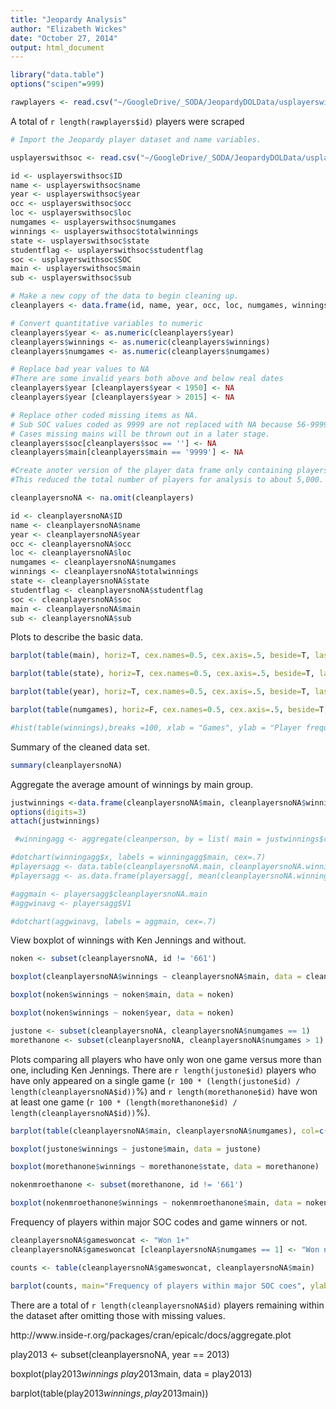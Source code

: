 ```yaml
---
title: "Jeopardy Analysis"
author: "Elizabeth Wickes"
date: "October 27, 2014"
output: html_document
---
```


```r
library("data.table")
options("scipen"=999)
```


```r

rawplayers <- read.csv("~/GoogleDrive/_SODA/JeopardyDOLData/usplayerswithsoc.csv")

```

A total of `r length(rawplayers$id)` players were scraped 



```r

# Import the Jeopardy player dataset and name variables.

usplayerswithsoc <- read.csv("~/GoogleDrive/_SODA/JeopardyDOLData/usplayerswithsocNODUPE.csv")

id <- usplayerswithsoc$ID
name <- usplayerswithsoc$name
year <- usplayerswithsoc$year
occ <- usplayerswithsoc$occ
loc <- usplayerswithsoc$loc
numgames <- usplayerswithsoc$numgames
winnings <- usplayerswithsoc$totalwinnings
state <- usplayerswithsoc$state
studentflag <- usplayerswithsoc$studentflag
soc <- usplayerswithsoc$SOC
main <- usplayerswithsoc$main
sub <- usplayerswithsoc$sub
```



```r

# Make a new copy of the data to begin cleaning up.
cleanplayers <- data.frame(id, name, year, occ, loc, numgames, winnings, state, soc, main, sub)

```



```r

# Convert quantitative variables to numeric
cleanplayers$year <- as.numeric(cleanplayers$year)
cleanplayers$winnings <- as.numeric(cleanplayers$winnings)
cleanplayers$numgames <- as.numeric(cleanplayers$numgames)

```



```r

# Replace bad year values to NA
#There are some invalid years both above and below real dates
cleanplayers$year [cleanplayers$year < 1950] <- NA
cleanplayers$year [cleanplayers$year > 2015] <- NA

```



```r

# Replace other coded missing items as NA.
# Sub SOC values coded as 9999 are not replaced with NA because 56-9999 would be valid.
# Cases missing mains will be thrown out in a later stage.
cleanplayers$soc[cleanplayers$soc == ''] <- NA
cleanplayers$main[cleanplayers$main == '9999'] <- NA
```



```r
#Create anoter version of the player data frame only containing players without NA values, and reassign variables.
#This reduced the total number of players for analysis to about 5,000.

cleanplayersnoNA <- na.omit(cleanplayers)

id <- cleanplayersnoNA$ID
name <- cleanplayersnoNA$name
year <- cleanplayersnoNA$year
occ <- cleanplayersnoNA$occ
loc <- cleanplayersnoNA$loc
numgames <- cleanplayersnoNA$numgames
winnings <- cleanplayersnoNA$totalwinnings
state <- cleanplayersnoNA$state
studentflag <- cleanplayersnoNA$studentflag
soc <- cleanplayersnoNA$soc
main <- cleanplayersnoNA$main
sub <- cleanplayersnoNA$sub
```

Plots to describe the basic data.

```r
barplot(table(main), horiz=T, cex.names=0.5, cex.axis=.5, beside=T, las=1, main="Frequencies of players in major SOC codes", xlab = "Frequency", ylab = "Major code")

barplot(table(state), horiz=T, cex.names=0.5, cex.axis=.5, beside=T, las=1, main="Frequencies of players and reported home state", xlab = "Frequency")

barplot(table(year), horiz=T, cex.names=0.5, cex.axis=.5, beside=T, las=1, main="Number of games represented within each year", xlab = "Games", ylab = "Year")

barplot(table(numgames), horiz=F, cex.names=0.5, cex.axis=.5, beside=T, las=1, main="Number of games won per player", xlab = "Games", ylab = "Player frequency")

#hist(table(winnings),breaks =100, xlab = "Games", ylab = "Player frequency")
```

Summary of the cleaned data set.

```r
summary(cleanplayersnoNA)
```

Aggregate the average amount of winnings by main group.

```r

justwinnings <-data.frame(cleanplayersnoNA$main, cleanplayersnoNA$winnings)
options(digits=3)
attach(justwinnings)

```

```r
 #winningagg <- aggregate(cleanperson, by = list( main = justwinnings$cleanplayersnoNA.main), mean)

#dotchart(winningagg$x, labels = winningagg$main, cex=.7)
#playersagg <- data.table(cleanplayersnoNA.main, cleanplayersnoNA.winnings)
#playersagg <- as.data.frame(playersagg[, mean(cleanplayersnoNA.winnings, na.rm = TRUE),by = cleanplayersnoNA.main])

#aggmain <- playersagg$cleanplayersnoNA.main
#aggwinavg <- playersagg$V1

#dotchart(aggwinavg, labels = aggmain, cex=.7)
```


View boxplot of winnings with Ken Jennings and without.

```r

noken <- subset(cleanplayersnoNA, id != '661')

boxplot(cleanplayersnoNA$winnings ~ cleanplayersnoNA$main, data = cleanplayersnoNA)

boxplot(noken$winnings ~ noken$main, data = noken)

boxplot(noken$winnings ~ noken$year, data = noken)

```

  

```r

justone <- subset(cleanplayersnoNA, cleanplayersnoNA$numgames == 1)
morethanone <- subset(cleanplayersnoNA, cleanplayersnoNA$numgames > 1)
```
Plots comparing all players who have only won one game versus more than one, including Ken Jennings.  There are `r length(justone$id)` players who have only appeared on a single game (`r 100 * (length(justone$id) / length(cleanplayersnoNA$id))`%) and `r length(morethanone$id)` have won at least one game (`r 100 * (length(morethanone$id) / length(cleanplayersnoNA$id))`%).

```r

barplot(table(cleanplayersnoNA$main, cleanplayersnoNA$numgames), col=c("darkblue","red"), horiz=F, cex.names=0.5, cex.axis=.5, beside=T, las=1, main="Number of games won per player", xlab = "Games", ylab = "Player frequency")

boxplot(justone$winnings ~ justone$main, data = justone)

boxplot(morethanone$winnings ~ morethanone$state, data = morethanone)

nokenmroethanone <- subset(morethanone, id != '661')

boxplot(nokenmroethanone$winnings ~ nokenmroethanone$main, data = nokenmroethanone, format)

```

Frequency of players within major SOC codes and game winners or not.

```r

cleanplayersnoNA$gameswoncat <- "Won 1+"
cleanplayersnoNA$gameswoncat [cleanplayersnoNA$numgames == 1] <- "Won none"

counts <- table(cleanplayersnoNA$gameswoncat, cleanplayersnoNA$main)

barplot(counts, main="Frequency of players within major SOC coes", ylab="Frequency", xlab="Major code", col=c("cadetblue4","antiquewhite"),legend = rownames(counts))


```

There are a total of `r length(cleanplayersnoNA$id)` players remaining within the dataset after omitting those with missing values.  

http://www.inside-r.org/packages/cran/epicalc/docs/aggregate.plot

play2013 <- subset(cleanplayersnoNA, year == 2013)

boxplot(play2013$winnings ~ play2013$main, data = play2013)

barplot(table(play2013$winnings, play2013$main))

